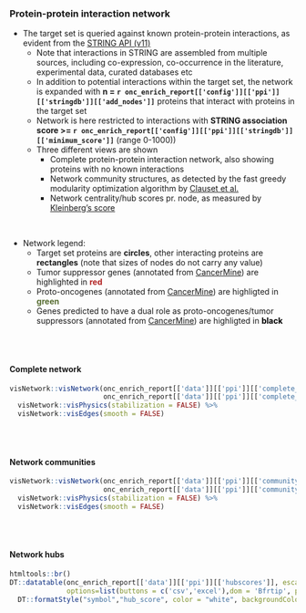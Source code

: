 ### Protein-protein interaction network {.tabset}

* The target set is queried against known protein-protein interactions, as evident from the [STRING API (v11)](http://string-db.org)
  * Note that interactions in STRING are assembled from multiple sources, including co-expression, co-occurrence in the literature, experimental data, curated databases etc
  * In addition to potential interactions within the target set, the network is expanded with __n = `r onc_enrich_report[['config']][['ppi']][['stringdb']][['add_nodes']]`__ proteins that interact with proteins in the target set
  * Network is here restricted to interactions with __STRING association score >= `r onc_enrich_report[['config']][['ppi']][['stringdb']][['minimum_score']]`__ (range 0-1000))
  * Three different views are shown
    * Complete protein-protein interaction network, also showing proteins with no known interactions
    * Network community structures, as detected by the fast greedy modularity optimization algorithm by [Clauset et al.](http://www.arxiv.org/abs/cond-mat/0408187)
    * Network centrality/hub scores pr. node, as measured by [Kleinberg's score](https://dl.acm.org/citation.cfm?id=324140)

<br>

* Network legend:
  * Target set proteins are **circles**, other interacting proteins are **rectangles** (note that sizes of nodes do not carry any value)
  * Tumor suppressor genes (annotated from [CancerMine](https://www.nature.com/articles/s41592-019-0422-y)) are highlighted in <span style="color:firebrick"><b>red</b></span>
  * Proto-oncogenes (annotated from [CancerMine](https://www.nature.com/articles/s41592-019-0422-y)) are highligted in <span style="color:darkolivegreen"><b>green</b></span>
  * Genes predicted to have a dual role as proto-oncogenes/tumor suppressors (annotated from [CancerMine](https://www.nature.com/articles/s41592-019-0422-y)) are highligted in <span style="color:black"><b>black</b></span>
  

<br><br>

#### Complete network

```r
visNetwork::visNetwork(onc_enrich_report[['data']][['ppi']][['complete_network']]$nodes, 
                       onc_enrich_report[['data']][['ppi']][['complete_network']]$edges) %>%
  visNetwork::visPhysics(stabilization = FALSE) %>%
  visNetwork::visEdges(smooth = FALSE)

```
<br><br>

#### Network communities

```r
visNetwork::visNetwork(onc_enrich_report[['data']][['ppi']][['community_network']]$nodes, 
                       onc_enrich_report[['data']][['ppi']][['community_network']]$edges) %>%
  visNetwork::visPhysics(stabilization = FALSE) %>%
  visNetwork::visEdges(smooth = FALSE)

```
<br><br>

#### Network hubs

```r

htmltools::br()
DT::datatable(onc_enrich_report[['data']][['ppi']][['hubscores']], escape = F, extensions=c("Buttons","Responsive"), width = "100%",
              options=list(buttons = c('csv','excel'),dom = 'Bfrtip', pagelength = 20)) %>%
  DT::formatStyle("symbol","hub_score", color = "white", backgroundColor = DT::styleInterval(onc_enrich_report[['config']][['target_disease']][['breaks']], onc_enrich_report[['config']][['target_disease']][['colors']]))



```
<br><br>

